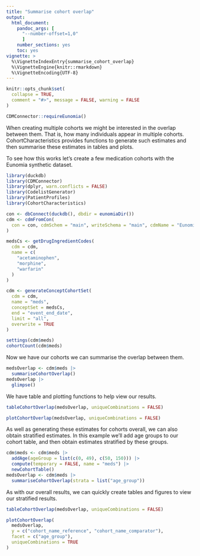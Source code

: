 ```yaml
---
title: "Summarise cohort overlap"
output: 
  html_document:
    pandoc_args: [
      "--number-offset=1,0"
      ]
    number_sections: yes
    toc: yes
vignette: >
  %\VignetteIndexEntry{summarise_cohort_overlap}
  %\VignetteEngine{knitr::rmarkdown}
  %\VignetteEncoding{UTF-8}
---
```

  
```r
knitr::opts_chunk$set(
  collapse = TRUE,
  comment = "#>", message = FALSE, warning = FALSE
)

CDMConnector::requireEunomia()
```
  
When creating multiple cohorts we might be interested in the overlap between them. That is, how many individuals appear in multiple cohorts. CohortCharacteristics provides functions to generate such estimates and then summarise these estimates in tables and plots.

To see how this works let's create a few medication cohorts with the Eunomia synthetic dataset.

```r
library(duckdb)
library(CDMConnector)
library(dplyr, warn.conflicts = FALSE)
library(CodelistGenerator)
library(PatientProfiles)
library(CohortCharacteristics)

con <- dbConnect(duckdb(), dbdir = eunomiaDir())
cdm <- cdmFromCon(
  con = con, cdmSchem = "main", writeSchema = "main", cdmName = "Eunomia"
)

medsCs <- getDrugIngredientCodes(
  cdm = cdm,
  name = c(
    "acetaminophen",
    "morphine",
    "warfarin"
  )
)

cdm <- generateConceptCohortSet(
  cdm = cdm,
  name = "meds",
  conceptSet = medsCs,
  end = "event_end_date",
  limit = "all",
  overwrite = TRUE
)

settings(cdm$meds)
cohortCount(cdm$meds)
```

Now we have our cohorts we can summarise the overlap between them.

```r
medsOverlap <- cdm$meds |>
  summariseCohortOverlap()
medsOverlap |>
  glimpse()
```

We have table and plotting functions to help view our results.

```r
tableCohortOverlap(medsOverlap, uniqueCombinations = FALSE)
```

```r
plotCohortOverlap(medsOverlap, uniqueCombinations = FALSE)
```

As well as generating these estimates for cohorts overall, we can also obtain stratified estimates. In this example we'll add age groups to our cohort table, and then obtain estimates stratified by these groups.
```r
cdm$meds <- cdm$meds |>
  addAge(ageGroup = list(c(0, 49), c(50, 150))) |>
  compute(temporary = FALSE, name = "meds") |>
  newCohortTable()
medsOverlap <- cdm$meds |>
  summariseCohortOverlap(strata = list("age_group"))
```

As with our overall results, we can quickly create tables and figures to view our stratified results.
```r
tableCohortOverlap(medsOverlap, uniqueCombinations = FALSE)
```

```r
plotCohortOverlap(
  medsOverlap,
  y = c("cohort_name_reference", "cohort_name_comparator"),
  facet = c("age_group"),
  uniqueCombinations = TRUE
)
```
